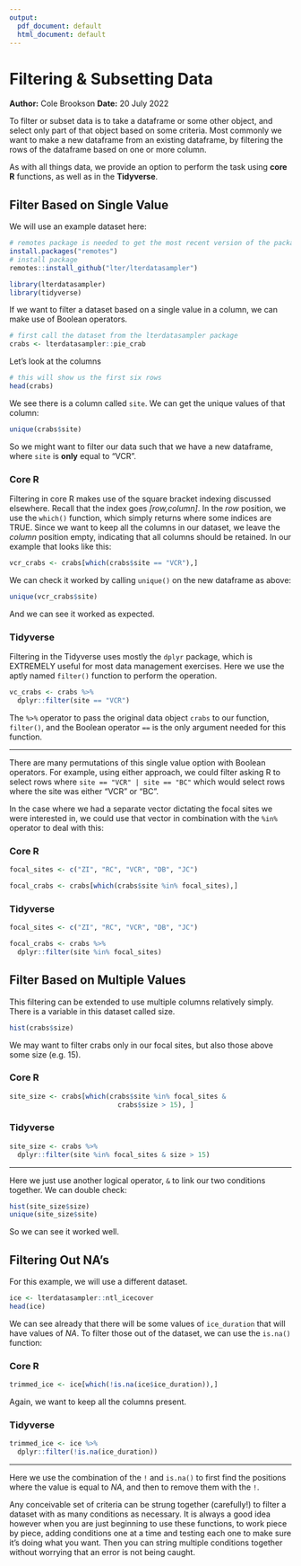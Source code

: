 ```yaml
---
output:
  pdf_document: default
  html_document: default
---
```

# Filtering & Subsetting Data 
**Author:** Cole Brookson
**Date:** 20 July 2022

To filter or subset data is to take a dataframe or some other object, and select only part of that object based on some criteria. Most commonly we want to make a new dataframe from an existing dataframe, by filtering the rows of the dataframe based on one or more column. 

As with all things data, we provide an option to perform the task using **core R** functions, as well as in the **Tidyverse**. 

## Filter Based on Single Value

We will use an example dataset here: 

```r
# remotes package is needed to get the most recent version of the package
install.packages("remotes")
# install package
remotes::install_github("lter/lterdatasampler")

library(lterdatasampler)
library(tidyverse)
```

If we want to filter a dataset based on a single value in a column, we can make use of Boolean operators.

```r
# first call the dataset from the lterdatasampler package
crabs <- lterdatasampler::pie_crab
```

Let's look at the columns
```r
# this will show us the first six rows
head(crabs)
```

We see there is a column called `site`. We can get the unique values of that column:
```r
unique(crabs$site)
```
So we might want to filter our data such that we have a new dataframe, where `site` is **only** equal to "VCR". 

### Core R

Filtering in core R makes use of the square bracket indexing discussed elsewhere. Recall that the index goes *[row,column]*. In the *row* position, we use the `which()` function, which simply returns where some indices are TRUE. Since we want to keep all the columns in our dataset, we leave the *column* position empty, indicating that all columns should be retained. In our example that looks like this: 
```r
vcr_crabs <- crabs[which(crabs$site == "VCR"),]
```
We can check it worked by calling `unique()` on the new dataframe as above:
```r
unique(vcr_crabs$site)
```
And we can see it worked as expected. 

### Tidyverse

Filtering in the Tidyverse uses mostly the `dplyr` package, which is EXTREMELY useful for most data management exercises. Here we use the aptly named `filter()` function to perform the operation. 
```r
vc_crabs <- crabs %>% 
  dplyr::filter(site == "VCR")
```
The `%>%` operator to pass the original data object `crabs` to our function, `filter()`, and the Boolean operator `==` is the only argument needed for this function. 

----------------

There are many permutations of this single value option with Boolean operators. For example, using either approach, we could filter asking R to select rows where `site == "VCR" | site == "BC"` which would select rows where the site was either "VCR" or "BC". 

In the case where we had a separate vector dictating the focal sites we were interested in, we could use that vector in combination with the `%in%` operator to deal with this: 

### Core R
```r
focal_sites <- c("ZI", "RC", "VCR", "DB", "JC")

focal_crabs <- crabs[which(crabs$site %in% focal_sites),]
```

### Tidyverse
```r
focal_sites <- c("ZI", "RC", "VCR", "DB", "JC")

focal_crabs <- crabs %>% 
  dplyr::filter(site %in% focal_sites)
```

## Filter Based on Multiple Values

This filtering can be extended to use multiple columns relatively simply. There is a variable in this dataset called size. 
```r
hist(crabs$size)
```
We may want to filter crabs only in our focal sites, but also those above some size (e.g. 15).

### Core R
```r
site_size <- crabs[which(crabs$site %in% focal_sites & 
                           crabs$size > 15), ]
```

### Tidyverse

```r
site_size <- crabs %>% 
  dplyr::filter(site %in% focal_sites & size > 15)
```

-------

Here we just use another logical operator, `&` to link our two conditions together. We can double check:
```r
hist(site_size$size)
unique(site_size$site)
```
So we can see it worked well. 

## Filtering Out NA's 

For this example, we will use a different dataset.
```r
ice <- lterdatasampler::ntl_icecover
head(ice)
```
We can see already that there will be some values of `ice_duration` that will have values of *NA*. To filter those out of the dataset, we can use the `is.na()` function:

### Core R

```r
trimmed_ice <- ice[which(!is.na(ice$ice_duration)),]
```
Again, we want to keep all the columns present. 

### Tidyverse

```r
trimmed_ice <- ice %>% 
  dplyr::filter(!is.na(ice_duration))
```

--------

Here we use the combination of the `!` and `is.na()` to first find the positions where the value is equal to *NA*, and then to remove them with the `!`. 



Any conceivable set of criteria can be strung together (carefully!) to filter a dataset with as many conditions as necessary. It is always a good idea however when you are just beginning to use these functions, to work piece by piece, adding conditions one at a time and testing each one to make sure it's doing what you want. Then you can string multiple conditions together without worrying that an error is not being caught. 